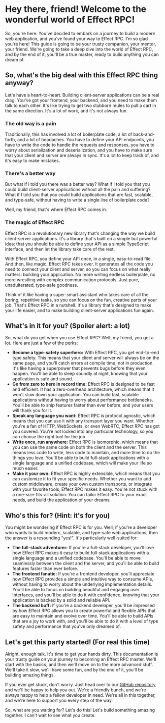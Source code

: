 # Hey there, friend! Welcome to the wonderful world of Effect RPC!

So, you're here. You've decided to embark on a journey to build a modern web application, and you've found your way to Effect RPC. I'm so glad you're here! This guide is going to be your trusty companion, your mentor, your friend. We're going to take a deep dive into the world of Effect RPC, and by the end of it, you'll be a true master, ready to build anything you can dream of.

## So, what's the big deal with this Effect RPC thing anyway?

Let's have a heart-to-heart. Building client-server applications can be a real drag. You've got your frontend, your backend, and you need to make them talk to each other. It's like trying to get two stubborn mules to pull a cart in the same direction. It's a lot of work, and it's not always fun.

### The old way is a pain

Traditionally, this has involved a lot of boilerplate code, a lot of back-and-forth, and a lot of headaches. You have to define your API endpoints, you have to write the code to handle the requests and responses, you have to worry about serialization and deserialization, and you have to make sure that your client and server are always in sync. It's a lot to keep track of, and it's easy to make mistakes.

### There's a better way

But what if I told you there was a better way? What if I told you that you could build client-server applications without all the pain and suffering? What if I told you that you could build applications that are fast, scalable, and type-safe, without having to write a single line of boilerplate code?

Well, my friend, that's where Effect RPC comes in.

### The magic of Effect RPC

Effect RPC is a revolutionary new library that's changing the way we build client-server applications. It's a library that's built on a simple but powerful idea: that you should be able to define your API as a simple TypeScript interface, and then let the library take care of the rest.

With Effect RPC, you define your API once, in a single, easy-to-read file. And then, like magic, Effect RPC takes over. It generates all the code you need to connect your client and server, so you can focus on what really matters: building your application. No more writing endless boilerplate, no more wrestling with complex communication protocols. Just pure, unadulterated, type-safe goodness.

Think of it like having a super-smart assistant who takes care of all the boring, repetitive tasks, so you can focus on the fun, creative parts of your job. That's Effect RPC in a nutshell. It's a library that's designed to make your life easier, and to make building client-server applications fun again.

## What's in it for you? (Spoiler alert: a lot)

So, what do you get when you use Effect RPC? Well, my friend, you get a lot. Here are just a few of the perks:

*   **Become a type-safety superhero:** With Effect RPC, you get end-to-end type safety. This means that your client and server will always be on the same page, and you'll catch errors at compile time, not in production. It's like having a superpower that prevents bugs before they even happen. You'll be able to sleep soundly at night, knowing that your application is safe and sound.
*   **Go from zero to hero in record time:** Effect RPC is designed to be fast and efficient. It has a zero-overhead architecture, which means that it won't slow down your application. You can build fast, scalable applications without having to worry about performance bottlenecks. You'll be able to ship features faster than ever before, and your users will thank you for it.
*   **Speak any language you want:** Effect RPC is protocol agnostic, which means that you can use it with any transport layer you want. Whether you're a fan of HTTP, WebSockets, or even WebRTC, Effect RPC has got you covered. You're not locked into any particular technology, so you can choose the right tool for the job.
*   **Write once, run anywhere:** Effect RPC is isomorphic, which means that you can use the same code on both the client and the server. This means less code to write, less code to maintain, and more time to do the things you love. You'll be able to build full-stack applications with a single language and a unified codebase, which will make your life so much easier.
*   **Make it your own:** Effect RPC is highly extensible, which means that you can customize it to fit your specific needs. Whether you want to add custom middleware, create your own custom transports, or integrate with your favorite tools, Effect RPC makes it easy. You're not stuck with a one-size-fits-all solution. You can tailor Effect RPC to your exact needs, and build the application of your dreams.

## Who's this for? (Hint: it's for you)

You might be wondering if Effect RPC is for you. Well, if you're a developer who wants to build modern, scalable, and type-safe web applications, then the answer is a resounding "yes!". It's particularly well-suited for:

*   **The full-stack adventurer:** If you're a full-stack developer, you'll love how Effect RPC makes it easy to build full-stack applications with a single language and a unified codebase. You'll be able to move seamlessly between the client and the server, and you'll be able to build features faster than ever before.
*   **The frontend fanatic:** If you're a frontend developer, you'll appreciate how Effect RPC provides a simple and intuitive way to consume APIs, without having to worry about the underlying implementation details. You'll be able to focus on building beautiful and engaging user interfaces, and you'll be able to do it with confidence, knowing that your application is backed by a solid and reliable API.
*   **The backend buff:** If you're a backend developer, you'll be impressed by how Effect RPC allows you to create powerful and flexible APIs that are easy to maintain and evolve over time. You'll be able to build APIs that are a joy to work with, and you'll be able to do it with a level of type safety and performance that you've only dreamed of.

## Let's get this party started! (For real this time)

Alright, enough talk. It's time to get your hands dirty. This documentation is your trusty guide on your journey to becoming an Effect RPC master. We'll start with the basics, and then we'll move on to the more advanced stuff. We'll take it slow, we'll have some fun, and by the end of it, you'll be building amazing things.

If you ever get stuck, don't worry. Just head over to our [GitHub repository](https://github.com/your-repo) and we'll be happy to help you out. We're a friendly bunch, and we're always happy to help a fellow developer in need. We're all in this together, and we're here to support you every step of the way.

So, what are you waiting for? Let's do this! Let's build something amazing together. I can't wait to see what you create.
